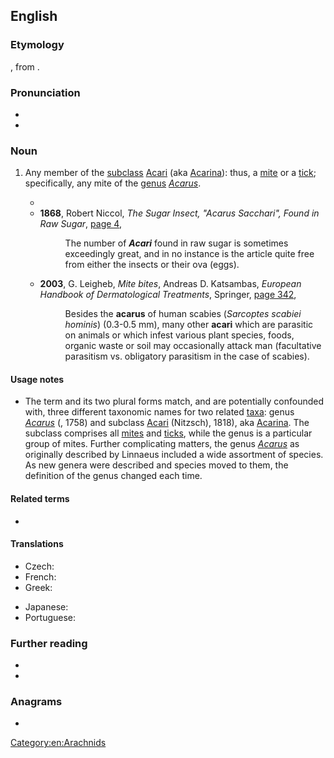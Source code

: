 {{also|Acarus}}
==English==

===Etymology===
{{lbor|en|NL.|acarus}}, from {{der|en|grc|ἄκαρι|t=cheese mite, tick}}.

===Pronunciation===
* {{IPA|en|/ˈæk.ə.ɹəs/}}
* {{audio|en|LL-Q1860 (eng)-Vealhurl-acarus.wav|Audio (Southern England)}}

===Noun===
{{en-noun|acari|acarina}}

# {{lb|en|zoology|acarology}} Any member of the [[subclass]] [[Acari]] (aka [[Acarina]]): thus, a [[mite]] or a [[tick]]; specifically, any mite of the [[genus]] ''[[Acarus]]''.
#* {{quote-book|en|year=1658|passage=water strongly boiled; wherein the Seeds are extinguished by fire and decoction, and therefore last long and pure without such alteration, affording neither uliginous coats, gnatworms, '''Acari''', hairworms, like crude and common water|author={{w|Thomas Browne|Sir Thomas Browne}}|title={{w|The Garden of Cyrus}}|publisher=Folio Society|year_published=2007|page=205}}
#* '''1868''', Robert Niccol, ''The Sugar Insect, "Acarus Sacchari", Found in Raw Sugar'', [https://books.google.com.au/books?id=kegOAAAAYAAJ&pg=PA4&dq=%22acarus%22%7C%22acari%22%7C%22acarina%22&hl=en&sa=X&ved=2ahUKEwiMjOaF0_LqAhVKOisKHW94BLYQ6AEwAXoECAQQAg#v=onepage&q=%22acarus%22%7C%22acari%22%7C%22acarina%22&f=false page 4],
#*: The number of '''''Acari''''' found in raw sugar is sometimes exceedingly great, and in no instance is the article quite free from either the insects or their ova (eggs).
#* '''2003''', G. Leigheb, ''Mite bites'', Andreas D. Katsambas, ''European Handbook of Dermatological Treatments'', Springer, [https://books.google.com.au/books?id=BXmpcf70a3oC&pg=PA342&dq=%22acarus%22%7C%22acari%22%7C%22acarina%22&hl=en&sa=X&ved=2ahUKEwiMjOaF0_LqAhVKOisKHW94BLYQ6AEwJ3oECEQQAg#v=onepage&q=%22acarus%22%7C%22acari%22%7C%22acarina%22&f=false page 342],
#*: Besides the '''acarus''' of human scabies (''Sarcoptes scabiei hominis'') (0.3-0.5 mm), many other '''acari''' which are parasitic on animals or which infest various plant species, foods, organic waste or soil may occasionally attack man (facultative parasitism vs. obligatory parasitism in the case of scabies).

====Usage notes====
* The term and its two plural forms match, and are potentially confounded with, three different taxonomic names for two related [[taxa]]: genus ''[[Acarus]]'' ({{w|Linnaeus}}, 1758) and subclass [[Acari]] (Nitzsch), 1818), aka [[Acarina]]. The subclass comprises all [[mite]]s and [[tick]]s, while the genus is a particular group of mites. Further complicating matters, the genus ''[[Acarus]]'' as originally described by Linnaeus included a wide assortment of species. As new genera were described and species moved to them, the definition of the genus changed each time.

====Related terms====
* {{l|en|acarine}}

====Translations====
{{trans-top|mite}}
* Czech: {{t+|cs|roztoč|m}}
* French: {{t+|fr|acarien|m}}
* Greek: {{t+|el|άκαρι|n|sc=Grek}}
{{trans-mid}}
* Japanese: {{t+|ja|ダニ|tr=dani|sc=Jpan}}
* Portuguese: {{t|pt|acarino|m}}
{{trans-bottom}}

===Further reading===
* {{pedialite|Acarus|i=1}}
* {{pedialite|Acari}}

===Anagrams===
* {{anagrams|en|a=aacrsu|caraus}}

[[Category:en:Arachnids]]